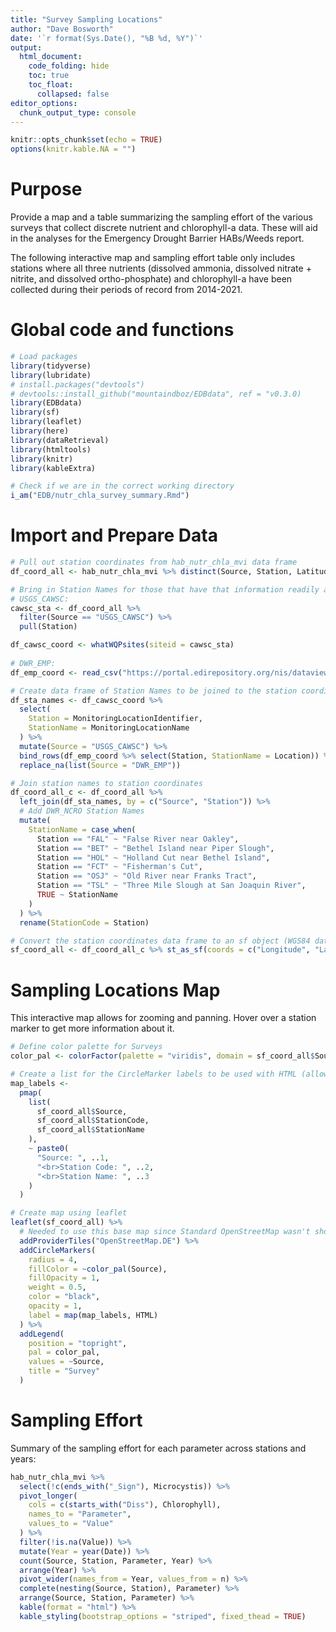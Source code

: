 ```yaml
---
title: "Survey Sampling Locations"
author: "Dave Bosworth"
date: '`r format(Sys.Date(), "%B %d, %Y")`'
output: 
  html_document: 
    code_folding: hide
    toc: true
    toc_float:
      collapsed: false
editor_options: 
  chunk_output_type: console
---
```


```r
knitr::opts_chunk$set(echo = TRUE)
options(knitr.kable.NA = "")
```

# Purpose

Provide a map and a table summarizing the sampling effort of the various surveys that collect discrete nutrient and chlorophyll-a data. These will aid in the analyses for the Emergency Drought Barrier HABs/Weeds report.

The following interactive map and sampling effort table only includes stations where all three nutrients (dissolved ammonia, dissolved nitrate + nitrite, and dissolved ortho-phosphate) and chlorophyll-a have been collected during their periods of record from 2014-2021.


# Global code and functions

```r
# Load packages
library(tidyverse)
library(lubridate)
# install.packages("devtools")
# devtools::install_github("mountaindboz/EDBdata", ref = "v0.3.0)
library(EDBdata)
library(sf)
library(leaflet)
library(here)
library(dataRetrieval)
library(htmltools)
library(knitr)
library(kableExtra)

# Check if we are in the correct working directory
i_am("EDB/nutr_chla_survey_summary.Rmd")
```


# Import and Prepare Data

```r
# Pull out station coordinates from hab_nutr_chla_mvi data frame
df_coord_all <- hab_nutr_chla_mvi %>% distinct(Source, Station, Latitude, Longitude)

# Bring in Station Names for those that have that information readily available:
# USGS_CAWSC:
cawsc_sta <- df_coord_all %>% 
  filter(Source == "USGS_CAWSC") %>% 
  pull(Station)

df_cawsc_coord <- whatWQPsites(siteid = cawsc_sta)
  
# DWR_EMP:
df_emp_coord <- read_csv("https://portal.edirepository.org/nis/dataviewer?packageid=edi.458.4&entityid=827aa171ecae79731cc50ae0e590e5af")
```

```r
# Create data frame of Station Names to be joined to the station coordinates
df_sta_names <- df_cawsc_coord %>% 
  select(
    Station = MonitoringLocationIdentifier, 
    StationName = MonitoringLocationName
  ) %>% 
  mutate(Source = "USGS_CAWSC") %>% 
  bind_rows(df_emp_coord %>% select(Station, StationName = Location)) %>% 
  replace_na(list(Source = "DWR_EMP"))

# Join station names to station coordinates
df_coord_all_c <- df_coord_all %>% 
  left_join(df_sta_names, by = c("Source", "Station")) %>% 
  # Add DWR_NCRO Station Names
  mutate(
    StationName = case_when(
      Station == "FAL" ~ "False River near Oakley",
      Station == "BET" ~ "Bethel Island near Piper Slough",
      Station == "HOL" ~ "Holland Cut near Bethel Island",
      Station == "FCT" ~ "Fisherman's Cut",
      Station == "OSJ" ~ "Old River near Franks Tract",
      Station == "TSL" ~ "Three Mile Slough at San Joaquin River",
      TRUE ~ StationName
    )
  ) %>% 
  rename(StationCode = Station)
```

```r
# Convert the station coordinates data frame to an sf object (WGS84 datum)
sf_coord_all <- df_coord_all_c %>% st_as_sf(coords = c("Longitude", "Latitude"), crs = 4326)
```


# Sampling Locations Map

This interactive map allows for zooming and panning. Hover over a station marker to get more information about it.

```r
# Define color palette for Surveys 
color_pal <- colorFactor(palette = "viridis", domain = sf_coord_all$Source)

# Create a list for the CircleMarker labels to be used with HTML (allows for line breaks)
map_labels <- 
  pmap(
    list(
      sf_coord_all$Source,
      sf_coord_all$StationCode,
      sf_coord_all$StationName
    ),
    ~ paste0(
      "Source: ", ..1,
      "<br>Station Code: ", ..2,
      "<br>Station Name: ", ..3
    )
  )

# Create map using leaflet
leaflet(sf_coord_all) %>% 
  # Needed to use this base map since Standard OpenStreetMap wasn't showing correctly
  addProviderTiles("OpenStreetMap.DE") %>%
  addCircleMarkers(
    radius = 4,
    fillColor = ~color_pal(Source),
    fillOpacity = 1,
    weight = 0.5,
    color = "black",
    opacity = 1,
    label = map(map_labels, HTML)
  ) %>% 
  addLegend(
    position = "topright",
    pal = color_pal,
    values = ~Source,
    title = "Survey"
  )
```


# Sampling Effort

Summary of the sampling effort for each parameter across stations and years:

```r
hab_nutr_chla_mvi %>%
  select(!c(ends_with("_Sign"), Microcystis)) %>%
  pivot_longer(
    cols = c(starts_with("Diss"), Chlorophyll),
    names_to = "Parameter",
    values_to = "Value"
  ) %>%
  filter(!is.na(Value)) %>%
  mutate(Year = year(Date)) %>%
  count(Source, Station, Parameter, Year) %>%
  arrange(Year) %>%
  pivot_wider(names_from = Year, values_from = n) %>%
  complete(nesting(Source, Station), Parameter) %>%
  arrange(Source, Station, Parameter) %>% 
  kable(format = "html") %>%
  kable_styling(bootstrap_options = "striped", fixed_thead = TRUE)
```

